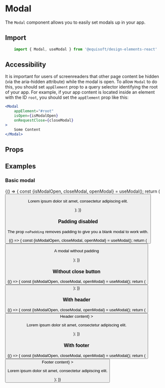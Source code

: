 
<Meta title="Modal / Modal" component={Modal} />

# Modal

The `Modal` component allows you to easily set modals up in your app.

## Import

```js
    import { Modal, useModal } from '@equisoft/design-elements-react'
```

## Accessibility

It is important for users of screenreaders that other page content be hidden (via the aria-hidden attribute) while the modal is open. To allow `Modal` to do this, you should set `appElement` prop to a query selector identifying the root of your app. For example, if your app content is located inside an element with the ID `root`, you should set the `appElement` prop like this:

```jsx
<Modal
    appElement="#root"
    isOpen={isModalOpen}
    onRequestClose={closeModal}
>
    Some Content
</Modal>
```

## Props

<ArgsTable of={Modal} />

## Examples

### Basic modal

<Preview>
    <Story name="Normal">
        {() => {
            const {isModalOpen, closeModal, openModal} = useModal();
            return (
                <Fragment>
                    <Button label="Open Modal" buttonType="primary" onClick={openModal} />
                    <Modal
                        appElement="#root"
                        ariaLabel="Modal label"
                        ariaDescribedby="story-description"
                        isOpen={isModalOpen}
                        onRequestClose={closeModal}
                    >
                        <p id="story-description">Lorem ipsum dolor sit amet, consectetur adipiscing elit.</p>
                    </Modal>
                </Fragment>
            );
        }}
    </Story>
</Preview>

### Padding disabled

The prop `noPadding` removes padding to give you a blank modal to work with.

<Preview>
    <Story name="Padding disabled">
        {() => {
            const {isModalOpen, closeModal, openModal} = useModal();
            return (
                <Fragment>
                    <Button label="Open Modal" buttonType="primary" onClick={openModal} />
                    <Modal
                        appElement="#root"
                        ariaLabel="Modal label"
                        ariaDescribedby="story-description"
                        noPadding
                        isOpen={isModalOpen}
                        onRequestClose={closeModal}
                    >
                        <p id="story-description">A modal without padding</p>
                    </Modal>
                </Fragment>
            );
        }}
    </Story>
</Preview>

### Without close button

<Preview>
    <Story name="Without close button">
        {() => {
            const {isModalOpen, closeModal, openModal} = useModal();
            return (
                <Fragment>
                    <Button label="Open Modal" buttonType="primary" onClick={openModal} />
                    <Modal
                        appElement="#root"
                        ariaLabel="Modal label"
                        hasCloseButton={false}
                        isOpen={isModalOpen}
                        onRequestClose={closeModal}
                    />
                </Fragment>
            );
        }}
    </Story>
</Preview>

### With header

<Preview>
    <Story name="With header">
        {() => {
            const {isModalOpen, closeModal, openModal} = useModal();
            return (
                <Fragment>
                    <Button label="Open Modal" buttonType="primary" onClick={openModal} />
                    <Modal
                        appElement="#root"
                        ariaLabel="Modal label"
                        ariaDescribedby="story-description"
                        isOpen={isModalOpen}
                        onRequestClose={closeModal}
                        modalHeader={<b>Header content</b>}
                    >
                        <p id="story-description">Lorem ipsum dolor sit amet, consectetur adipiscing elit.</p>
                    </Modal>
                </Fragment>
            );
        }}
    </Story>
</Preview>

### With footer

<Preview>
    <Story name="With footer">
        {() => {
            const {isModalOpen, closeModal, openModal} = useModal();
            return (
                <Fragment>
                    <Button label="Open Modal" buttonType="primary" onClick={openModal} />
                    <Modal
                        appElement="#root"
                        ariaLabel="Modal label"
                        ariaDescribedby="story-description"
                        isOpen={isModalOpen}
                        onRequestClose={closeModal}
                        modalFooter={<b>Footer content</b>}
                    >
                        <p id="story-description">Lorem ipsum dolor sit amet, consectetur adipiscing elit.</p>
                    </Modal>
                </Fragment>
            );
        }}
    </Story>
</Preview>
